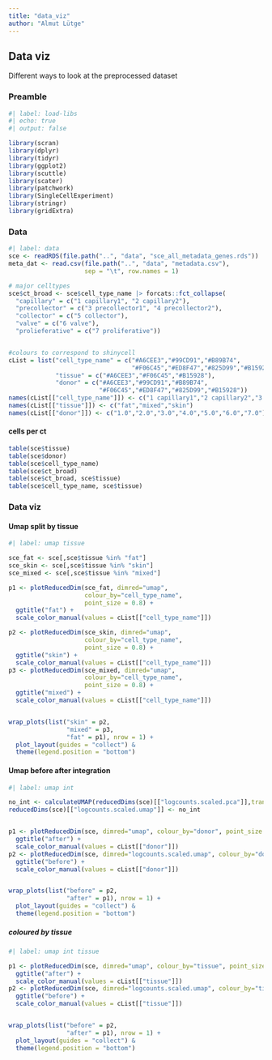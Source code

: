 ```yaml
---
title: "data_viz"
author: "Almut Lütge"
---
```


## Data viz

Different ways to look at the preprocessed dataset

### Preamble

```r
#| label: load-libs
#| echo: true
#| output: false

library(scran)
library(dplyr)
library(tidyr)
library(ggplot2)
library(scuttle)
library(scater)
library(patchwork)
library(SingleCellExperiment)
library(stringr)
library(gridExtra)
```

### Data

```r
#| label: data
sce <- readRDS(file.path("..", "data", "sce_all_metadata_genes.rds"))
meta_dat <- read.csv(file.path("..", "data", "metadata.csv"),
                     sep = "\t", row.names = 1)

# major celltypes
sce$ct_broad <- sce$cell_type_name |> forcats::fct_collapse(
  "capillary" = c("1 capillary1", "2 capillary2"),
  "precollector" = c("3 precollector1", "4 precollector2"),
  "collector" = c("5 collector"),
  "valve" = c("6 valve"),
  "prolieferative" = c("7 proliferative"))


#colours to correspond to shinycell
cList = list("cell_type_name" = c("#A6CEE3","#99CD91","#B89B74",
                                  "#F06C45","#ED8F47","#825D99","#B15928"),
             "tissue" = c("#A6CEE3","#F06C45","#B15928"),
             "donor" = c("#A6CEE3","#99CD91","#B89B74",
                         "#F06C45","#ED8F47","#825D99","#B15928"))
names(cList[["cell_type_name"]]) <- c("1 capillary1","2 capillary2","3 precollector1","4 precollector2","5 collector","6 valve","7 proliferative")
names(cList[["tissue"]]) <- c("fat","mixed","skin")
names(cList[["donor"]]) <- c("1.0","2.0","3.0","4.0","5.0","6.0","7.0")

```

#### cells per ct

```r
table(sce$tissue)
table(sce$donor)
table(sce$cell_type_name)
table(sce$ct_broad)
table(sce$ct_broad, sce$tissue)
table(sce$cell_type_name, sce$tissue)
```

### Data viz

#### Umap split by tissue

```r
#| label: umap tissue

sce_fat <- sce[,sce$tissue %in% "fat"]
sce_skin <- sce[,sce$tissue %in% "skin"]
sce_mixed <- sce[,sce$tissue %in% "mixed"]

p1 <- plotReducedDim(sce_fat, dimred="umap", 
                     colour_by="cell_type_name", 
                     point_size = 0.8) +
  ggtitle("fat") +
  scale_color_manual(values = cList[["cell_type_name"]])

p2 <- plotReducedDim(sce_skin, dimred="umap", 
                     colour_by="cell_type_name", 
                     point_size = 0.8) +
  ggtitle("skin") +
  scale_color_manual(values = cList[["cell_type_name"]])
p3 <- plotReducedDim(sce_mixed, dimred="umap", 
                     colour_by="cell_type_name", 
                     point_size = 0.8) +
  ggtitle("mixed") +
  scale_color_manual(values = cList[["cell_type_name"]])


wrap_plots(list("skin" = p2,
                "mixed" = p3,
                "fat" = p1), nrow = 1) + 
  plot_layout(guides = "collect") &
  theme(legend.position = "bottom")


```

#### Umap before after integration

```r
#| label: umap int

no_int <- calculateUMAP(reducedDims(sce)[["logcounts.scaled.pca"]],transposed = T)
reducedDims(sce)[["logcounts.scaled.umap"]] <- no_int


p1 <- plotReducedDim(sce, dimred="umap", colour_by="donor", point_size = 0.8) +
  ggtitle("after") +
  scale_color_manual(values = cList[["donor"]])
p2 <- plotReducedDim(sce, dimred="logcounts.scaled.umap", colour_by="donor", point_size = 0.8) +
  ggtitle("before") +
  scale_color_manual(values = cList[["donor"]])


wrap_plots(list("before" = p2,
                "after" = p1), nrow = 1) + 
  plot_layout(guides = "collect") &
  theme(legend.position = "bottom")


```

##### coloured by tissue

```r
#| label: umap int tissue

p1 <- plotReducedDim(sce, dimred="umap", colour_by="tissue", point_size = 0.8) +
  ggtitle("after") +
  scale_color_manual(values = cList[["tissue"]])
p2 <- plotReducedDim(sce, dimred="logcounts.scaled.umap", colour_by="tissue", point_size = 0.8) +
  ggtitle("before") +
  scale_color_manual(values = cList[["tissue"]])


wrap_plots(list("before" = p2,
                "after" = p1), nrow = 1) + 
  plot_layout(guides = "collect") &
  theme(legend.position = "bottom")
```
